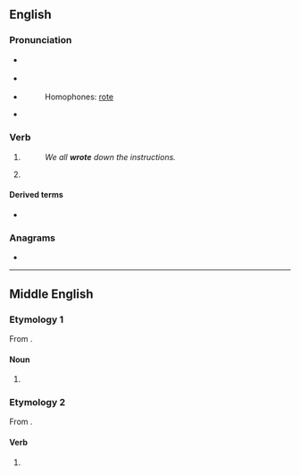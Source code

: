 ==English==

===Pronunciation===
* {{a|UK}} {{IPA|/ɹəʊt/|lang=en}}
* {{a|US}} {{IPA|/ɹɔʊt/|lang=en}}
* {{audio|en-us-wrote.ogg|Audio (US)|lang=en}}
*: Homophones: [[rote]]
* {{rhymes|əʊt|lang=en}}

===Verb===
{{head|en|verb form}}

# {{en-simple past of|write}}
#: ''We all '''wrote''' down the instructions.''
# {{lb|en|informal|nonstandard}} {{past participle of|write|lang=en}}

====Derived terms====
* {{l|en|that's all she wrote}}

===Anagrams===
* {{anagrams|en|a=eortw|Tower|tower|towre|twoer}}

----

==Middle English==

===Etymology 1===
From {{inh|enm|ang|wrōt}}.

====Noun====
{{head|enm|noun}}

# {{alt form|wrot|lang=enm}}

===Etymology 2===
From {{inh|enm|ang|wrōtan}}.

====Verb====
{{head|enm|verb}}

# {{alt form|wroten|lang=enm}}